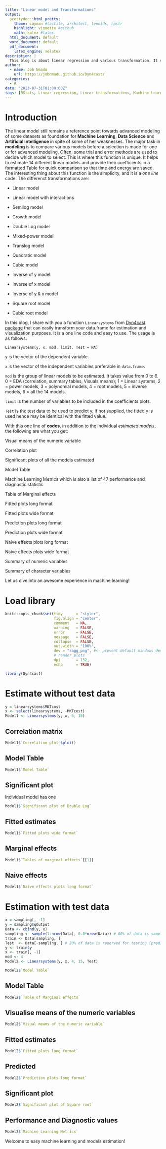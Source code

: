 ```yaml
---
title: "Linear model and Transformations"
output:
  prettydoc::html_pretty:
    theme: cayman #tactile, architect, leonids, hpstr
    highlight: vignette #github
    math: katex #latex
  html_document: default
  word_document: default
  pdf_document: 
    latex_engine: xelatex
description: |
  This blog is about linear regression and various transformation. It shows the power of one line of code.
author:
  - name: Job Nmadu
    url: https://jobnmadu.github.io/Dyn4cast/
categories:
  - R
date: "2023-07-31T01:00:00Z"
tags: [RStats, Linear regression, Linear transformations, Machine Learning]
---
```


# Introduction

The linear model still remains a reference point towards advanced modeling of some datasets as foundation for **Machine Learning**, **Data Science** and **Artificial Intelligence** in spite of some of her weaknesses. The major task in **modeling** is to compare various models before a selection is made for one or for advanced modeling. Often, some trial and error methods are used to decide which model to select. This is where this function is unique. It helps to estimate 14 different linear models and provide their coefficients in a formatted Table for quick comparison so that time and energy are saved. The interesting thing about this function is the simplicity, and it is a _one line_ code. The differenct transformations are:

- Linear model

- Linear model with interactions

- Semilog model

- Growth model

- Double Log model

- Mixed-power model

- Translog model

- Quadratic model

- Cubic model

- Inverse of y model

- Inverse of x model

- Inverse of y & x model

- Square root model

- Cubic root model


In this blog, I share with you a function `Linearsystems` from [Dyn4cast package](https://github.com/JobNmadu/Dyn4cast) that can easily transform your data.frame for estimation and visualization purposes. It is a one line code and easy to use. The usage is as follows:

`Linearsystems(y, x, mod, limit, Test = NA)`

`y` is the vector of the dependent variable.  

`x` is the vector of the independent variables preferable in `data.frame`.  

`mod` is the group of linear models to be estimated. It takes value from 0 to 6. 0 = EDA (correlation, summary tables, Visuals means); 1 = Linear systems, 2 = power models, 3 = polynomial models, 4 = root models, 5 = inverse models, 6 = all the 14 models.  

`limit` is the number of variables to be included in the coefficients plots.  

`Test` is the test data to be used to predict y. If not supplied, the fitted y is used hence may be identical with the fitted value.  

With this one line of **codes**, in addition to the individual _estimated models_, the following are what you get:

Visual means of the numeric variable

Correlation plot	

Significant plots of all the models estimated	

Model Table	

Machine Learning Metrics which is also a list of 47 performance and diagnostic statistic	

Table of Marginal effects	

Fitted plots long format	

Fitted plots wide format	

Prediction plots long format	

Prediction plots wide format	

Naive effects plots long format	

Naive effects plots wide format	

Summary of numeric variables	

Summary of character variables	

Let us dive into an awesome experience in machine learning!

# Load library

```r
knitr::opts_chunk$set(tidy      = "styler",
                      fig.align = "center",
                      comment   = NA,
                      warning   = FALSE,
                      error     = FALSE,
                      message   = FALSE,
                      collapse  = FALSE,
                      out.width = "100%",
                      dev = "ragg_png", #<- prevent default Windows device to
                      # render plots
                      dpi       = 132,
                      echo      = TRUE)
```


```r
library(Dyn4cast)
```

# Estimate without test data

```r
y = linearsystems$MKTcost
x <- select(linearsystems, -MKTcost)
Model1 <- Linearsystems(y, x, 6, 15)
```

## Correlation matrix

```r
Model1$`Correlation plot`$plot()
```


## Model Table

```r
Model1$`Model Table`
```


## Significant plot

Individual model has one

```r
Model1$`Significant plot of Double Log`
```


## Fitted estimates

```r
Model1$`Fitted plots wide format`
```

## Marginal effects

```r
Model1$`Tables of marginal effects`[[1]]
```

## Naive effects

```r
Model1$`Naive effects plots long format`
```

# Estimation with test data

```r

x = sampling[, -1]
y = sampling$qOutput
Data <- cbind(y, x)
sampling <- sample(1:nrow(Data), 0.8*nrow(Data)) # 80% of data is sampled for training the model
train <- Data[sampling, ]
Test  <- Data[-sampling, ] # 20% of data is reserved for testing (predicting) the model
y <- train$y
x <- train[, -1]
mod <- 4
Model2 <- Linearsystems(y, x, 4, 15, Test)

```


```r
Model2$`Model Table`
```

## Model Table

```r
Model2$`Table of Marginal effects`

```

## Visualise means of the numeric variables

```r
Model2$`Visual means of the numeric variable`
```

## Fitted estimates

```r

Model2$`Fitted plots long format`
```

## Predicted 

```r
Model2$`Prediction plots long format`
```

## Significant plot

```r

Model2$`Significant plot of Square root`
```

## Performance and Diagnostic values

```r

Model2$`Machine Learning Metrics`
```

Welcome to easy machine learning and models estimation!
